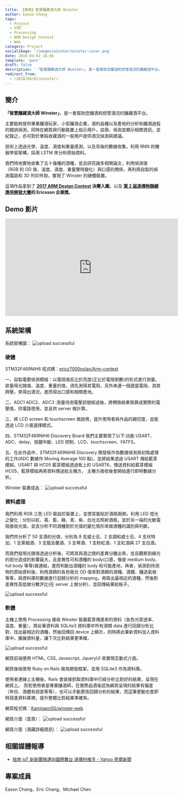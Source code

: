 ```yaml
---
title: 【專案】智慧釀藏酒大師 Winster
author: Eason Chang
tags:
  - Project
  - STM
  - Processing
  - ARM Design Contest
  - Web
category: Project
socialImage: '/images/winster/winster-cover.png'
date: 2018-04-02 16:56
template: 'post'
draft: false
description: '「智慧釀藏酒大師 Winster」，是一套幫助您釀酒和控管酒況的釀藏酒平台。主要能夠提供專業釀酒玩家、小型釀酒企業，酒的品種以及產地的分析和釀酒過程的錯誤偵測。'
redirect_from:
  - /2018/04/02/winster/
---
```


## 簡介

**「智慧釀藏酒大師 Winster」**，是一套幫助您釀酒和控管酒況的釀藏酒平台。

主要能夠提供專業釀酒玩家、小型釀酒企業，酒的品種以及產地的分析和釀酒過程的錯誤偵測，同時在網頁與行動裝置上指示用戶，註冊、偵測並顯示相關資訊，並紀錄之，亦可對於單純收藏酒的一般用戶提供酒況偵測與建議。

技術上透過光學、溫度、濕度和重量感測，以及背後的數據收集，利用 RNN 的機器學習架構，採用 LSTM 來分析原始資料。

我們特地實地收集了五十幾種的酒種，並且研究諸多相關論文，利用偵測值（RGB 的 OD 值、溫度、濕度、重量實時變化）與口感的關係，再利用自製的偵測電路和 3D 列印外殼，實現了 Winster 的硬體裝置。

這項作品拿到了 **[2017 ARM Design Contest](http://www.armdesigncontest.com/customers/login/) 決賽入圍**，以及 **[第 2 屆遠傳物聯網應用開發大賽](http://promotion.fetnet.net/ebu/2017IoTHackathon/index.html)的 Ericsson 企業獎**。

## Demo 影片

<iframe
  width="560"
  height="315"
  src="https://www.youtube-nocookie.com/embed/KtZpLWXkcy4"
  frameBorder="0"
  allow="accelerometer; autoplay; clipboard-write; encrypted-media; gyroscope; picture-in-picture"
  allowFullScreen
></iframe>

## 系統架構

系統架構圖：
![upload successful](/images/winster/pasted-8.png)

### 硬體

STM32F469NIH6 程式碼：[ericz7000nolan/Arm-contest](https://github.com/ericz7000nolan/Arm-contest)

一、自製電壓偵測模組：以電阻值反比於亮度(正比於電阻倒數)的形式進行測量。欲量得光譜值、溫度、重量的值，須先測得其電阻，另外串連一個適當電阻，測其跨壓，來得出酒況，進而得出口感和相關產地。

二、ADC1 ADC2、ADC3 :測量待測電壓訊號經過後，將轉換結果換算成實際的電壓值，供電路使用，並且供 server 做計算。

三、將 LCD screen 和 touchscreen 做啟用，提升使用者與作品的親切度，並能透過 LCD 介面選擇模式。

四、STM32F469NIH6 Discovery Board 我們主要實現了以下:功能 USART、ADC、delay、按鍵中斷、LED 控制、LCD、touchscreen、FATFS。

五、在此作品中，STM32F469NIH6 Discovery 開發板作為數據偵測與初階處理的工作(ADC 數據作 Moving Average 100 點)，並將結果透過 USART 傳給藍芽模組，USART 與 HC05 藍芽模組透過板上的 USART6，傳送資料給藍芽模組 HC05，藍芽模組再將資料傳送給主機方， 主機方接收後會開始進行即時數據分析。

Winster 裝置成品：
![upload successful](/images/winster/pasted-11.png)

### 資料處理

我們利用 RGB 三色 LED 裝設於裝置上，並使其能貼於酒瓶兩側，利用 LED 燈光之變化：分別以紅、黃、藍、綠、青、紫、白光去照射酒瓶，並於另一端的光敏電阻接收光值，並去分析不同酒種對於光值的變化情形來做酒種的識別與判斷。

我們共分析了 50 支酒的光值，分別為 8 支威士忌、2 支調和威士忌、4 支伏特加、1 支萊姆酒、3 支龍舌蘭酒、3 支琴酒、1 支粉紅酒、1 支紅酒與 27 支白酒。

而我們發現光譜值透過分析後，可將其與酒之間的差異分離出來，並且觀察到綠光的部分造成的影響最大，且差異性可和酒種的 body(口感，像是 medium body、full body 等等)做連結，進而判斷出酒種的 body 和可能產地，再者，偵測到待測物的原始資料後，利用酒類的各色吸光 OD 值來對酒類的酒種、酒體、釀造氣候等等，與資料庫的數據進行迴歸分析的 mapping，再取出最相近的酒種，然後對差異性高低做分數評比(在 server 上做分析)，並回傳結果給板子。

![upload successful](/images/winster/pasted-12.png)

### 軟體

主機上使用 Processing 接收 Winster 裝置藍芽傳進來的資料（各色光穿透率、溫度、重量），將此筆資料與 SQLite3 資料庫中所有酒類 data 進行回歸分析比對，找出最相近的酒種，然後回傳回 device 上顯示，同時將此筆新資料加入資料庫中，擴展資料量，讓下次比對結果更準確。

![upload successful](/images/winster/pasted-13.png)

網頁前端使用 HTML, CSS, Javascript, JqueryUI 來實現互動式介面。

網頁後端使用 Ruby on Rails 做為開發框架，並用 SQLite3 作為資料庫。

使用者連線上主機後，Rails 會直接抓取資料庫中已經分析比對好的結果，呈現在網頁上。
而若使用者是專業釀酒師，在實際品酒後認為網頁呈現的結果有偏差（年份、酒體有誤差等等），也可以手動更改回歸分析的結果，而這筆更動也會即時寫進資料庫裡，提升整體比對結果準確率。

網頁程式碼：[Kamigami55/winster-web](https://github.com/Kamigami55/winster-web)

網頁介面（首頁）：
![upload successful](/images/winster/pasted-9.png)

網頁介面（酒藏詳細資訊）：
![upload successful](/images/winster/pasted-10.png)

## 相關媒體報導

- [培育 IoT 新創團隊邁向國際舞台 遠傳扮推手 - Yahoo 奇摩新聞](https://tw.news.yahoo.com/%E5%9F%B9%E8%82%B2iot%E6%96%B0%E5%89%B5%E5%9C%98%E9%9A%8A%E9%82%81%E5%90%91%E5%9C%8B%E9%9A%9B%E8%88%9E%E5%8F%B0-%E9%81%A0%E5%82%B3%E6%89%AE%E6%8E%A8%E6%89%8B-084206839.html)

## 專案成員

Eason Chang、Eric Chang、Michael Chen
